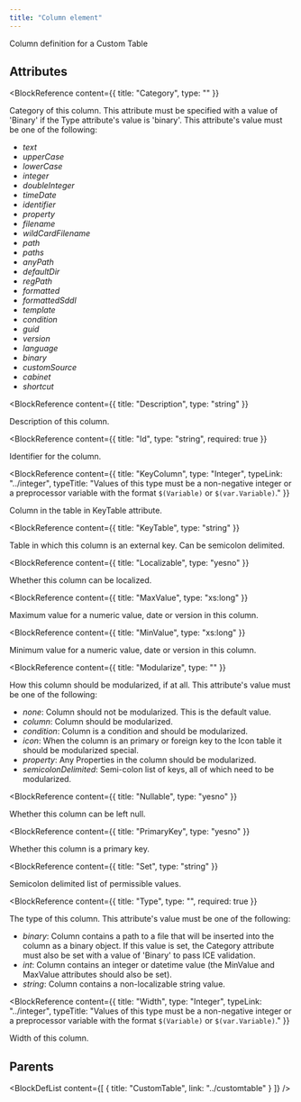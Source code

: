 ```yaml
---
title: "Column element"
---
```



Column definition for a Custom Table


## Attributes

<BlockWrapper>

  <BlockReference
    content={{
      title: "Category",
      type: ""
    }}
  >
  Category of this column.
   This attribute must be specified with a value of 'Binary' if the Type attribute's value is 'binary'. This attribute's value must be one of the following:
  - *text*
  - *upperCase*
  - *lowerCase*
  - *integer*
  - *doubleInteger*
  - *timeDate*
  - *identifier*
  - *property*
  - *filename*
  - *wildCardFilename*
  - *path*
  - *paths*
  - *anyPath*
  - *defaultDir*
  - *regPath*
  - *formatted*
  - *formattedSddl*
  - *template*
  - *condition*
  - *guid*
  - *version*
  - *language*
  - *binary*
  - *customSource*
  - *cabinet*
  - *shortcut*
  </BlockReference>

  <BlockReference
    content={{
      title: "Description",
      type: "string"
    }}
  >
  Description of this column.
  </BlockReference>

  <BlockReference
    content={{
      title: "Id",
      type: "string",
      required: true
    }}
  >
  Identifier for the column.
  </BlockReference>

  <BlockReference
    content={{
      title: "KeyColumn",
      type: "Integer",
      typeLink: "../integer",
      typeTitle: "Values of this type must be a non-negative integer or a preprocessor variable with the format `$(Variable)` or `$(var.Variable)`."
    }}
  >
  Column in the table in KeyTable attribute.
  </BlockReference>

  <BlockReference
    content={{
      title: "KeyTable",
      type: "string"
    }}
  >
  Table in which this column is an external key. Can be semicolon delimited.
  </BlockReference>

  <BlockReference
    content={{
      title: "Localizable",
      type: "yesno"
    }}
  >
  Whether this column can be localized.
  </BlockReference>

  <BlockReference
    content={{
      title: "MaxValue",
      type: "xs:long"
    }}
  >
  Maximum value for a numeric value, date or version in this column.
  </BlockReference>

  <BlockReference
    content={{
      title: "MinValue",
      type: "xs:long"
    }}
  >
  Minimum value for a numeric value, date or version in this column.
  </BlockReference>

  <BlockReference
    content={{
      title: "Modularize",
      type: ""
    }}
  >
  How this column should be modularized, if at all. This attribute's value must be one of the following:
  - *none*: Column should not be modularized. This is the default value.
  - *column*: Column should be modularized.
  - *condition*: Column is a condition and should be modularized.
  - *icon*: When the column is an primary or foreign key to the Icon table it should be modularized special.
  - *property*: Any Properties in the column should be modularized.
  - *semicolonDelimited*: Semi-colon list of keys, all of which need to be modularized.
  </BlockReference>

  <BlockReference
    content={{
      title: "Nullable",
      type: "yesno"
    }}
  >
  Whether this column can be left null.
  </BlockReference>

  <BlockReference
    content={{
      title: "PrimaryKey",
      type: "yesno"
    }}
  >
  Whether this column is a primary key.
  </BlockReference>

  <BlockReference
    content={{
      title: "Set",
      type: "string"
    }}
  >
  Semicolon delimited list of permissible values.
  </BlockReference>

  <BlockReference
    content={{
      title: "Type",
      type: "",
      required: true
    }}
  >
  The type of this column. This attribute's value must be one of the following:
  - *binary*: Column contains a path to a file that will be inserted into the column as a binary object.
     If this value is set, the Category attribute must also be set with a value of 'Binary' to pass ICE validation.
  - *int*: Column contains an integer or datetime value (the MinValue and MaxValue attributes should also be set).
  - *string*: Column contains a non-localizable string value.
  </BlockReference>

  <BlockReference
    content={{
      title: "Width",
      type: "Integer",
      typeLink: "../integer",
      typeTitle: "Values of this type must be a non-negative integer or a preprocessor variable with the format `$(Variable)` or `$(var.Variable)`."
    }}
  >
  Width of this column.
  </BlockReference>

</BlockWrapper>


## Parents

<BlockDefList content={[
    {
      title: "CustomTable",
      link: "../customtable"
    }
  ]}
/>